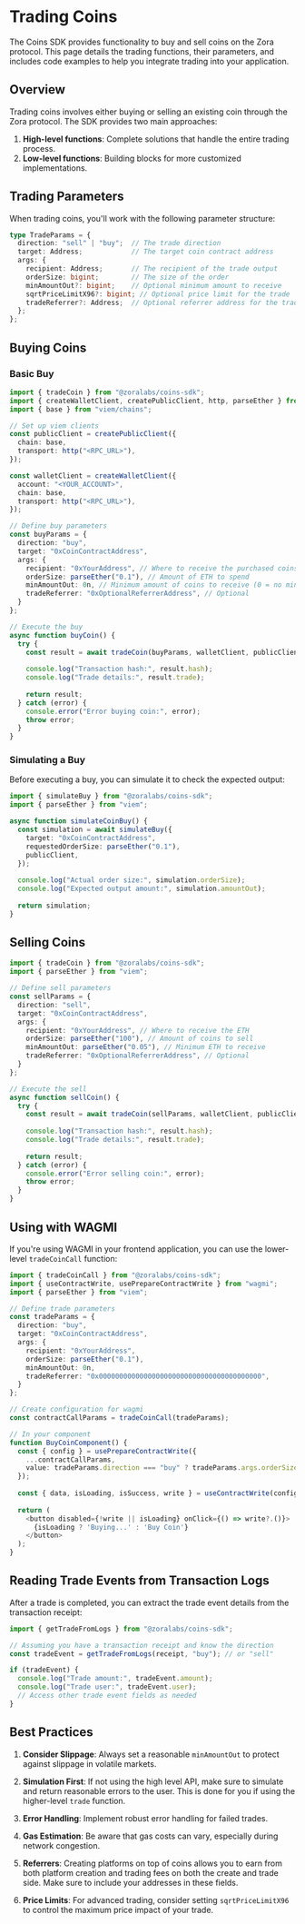 # Trading Coins

The Coins SDK provides functionality to buy and sell coins on the Zora protocol. This page details the trading functions, their parameters, and includes code examples to help you integrate trading into your application.

## Overview

Trading coins involves either buying or selling an existing coin through the Zora protocol. The SDK provides two main approaches:

1. **High-level functions**: Complete solutions that handle the entire trading process.
2. **Low-level functions**: Building blocks for more customized implementations.

## Trading Parameters

When trading coins, you'll work with the following parameter structure:

```typescript
type TradeParams = {
  direction: "sell" | "buy";  // The trade direction
  target: Address;            // The target coin contract address
  args: {
    recipient: Address;       // The recipient of the trade output
    orderSize: bigint;        // The size of the order
    minAmountOut?: bigint;    // Optional minimum amount to receive
    sqrtPriceLimitX96?: bigint; // Optional price limit for the trade
    tradeReferrer?: Address;  // Optional referrer address for the trade
  };
};
```

## Buying Coins

### Basic Buy

```typescript
import { tradeCoin } from "@zoralabs/coins-sdk";
import { createWalletClient, createPublicClient, http, parseEther } from "viem";
import { base } from "viem/chains";

// Set up viem clients
const publicClient = createPublicClient({
  chain: base,
  transport: http("<RPC_URL>"),
});

const walletClient = createWalletClient({
  account: "<YOUR_ACCOUNT>",
  chain: base,
  transport: http("<RPC_URL>"),
});

// Define buy parameters
const buyParams = {
  direction: "buy",
  target: "0xCoinContractAddress",
  args: {
    recipient: "0xYourAddress", // Where to receive the purchased coins
    orderSize: parseEther("0.1"), // Amount of ETH to spend
    minAmountOut: 0n, // Minimum amount of coins to receive (0 = no minimum)
    tradeReferrer: "0xOptionalReferrerAddress", // Optional
  }
};

// Execute the buy
async function buyCoin() {
  try {
    const result = await tradeCoin(buyParams, walletClient, publicClient);
    
    console.log("Transaction hash:", result.hash);
    console.log("Trade details:", result.trade);
    
    return result;
  } catch (error) {
    console.error("Error buying coin:", error);
    throw error;
  }
}
```

### Simulating a Buy

Before executing a buy, you can simulate it to check the expected output:

```typescript
import { simulateBuy } from "@zoralabs/coins-sdk";
import { parseEther } from "viem";

async function simulateCoinBuy() {
  const simulation = await simulateBuy({
    target: "0xCoinContractAddress",
    requestedOrderSize: parseEther("0.1"),
    publicClient,
  });
  
  console.log("Actual order size:", simulation.orderSize);
  console.log("Expected output amount:", simulation.amountOut);
  
  return simulation;
}
```

## Selling Coins

```typescript
import { tradeCoin } from "@zoralabs/coins-sdk";
import { parseEther } from "viem";

// Define sell parameters
const sellParams = {
  direction: "sell",
  target: "0xCoinContractAddress",
  args: {
    recipient: "0xYourAddress", // Where to receive the ETH
    orderSize: parseEther("100"), // Amount of coins to sell
    minAmountOut: parseEther("0.05"), // Minimum ETH to receive
    tradeReferrer: "0xOptionalReferrerAddress", // Optional
  }
};

// Execute the sell
async function sellCoin() {
  try {
    const result = await tradeCoin(sellParams, walletClient, publicClient);
    
    console.log("Transaction hash:", result.hash);
    console.log("Trade details:", result.trade);
    
    return result;
  } catch (error) {
    console.error("Error selling coin:", error);
    throw error;
  }
}
```

## Using with WAGMI

If you're using WAGMI in your frontend application, you can use the lower-level `tradeCoinCall` function:

```typescript
import { tradeCoinCall } from "@zoralabs/coins-sdk";
import { useContractWrite, usePrepareContractWrite } from "wagmi";
import { parseEther } from "viem";

// Define trade parameters
const tradeParams = {
  direction: "buy",
  target: "0xCoinContractAddress",
  args: {
    recipient: "0xYourAddress",
    orderSize: parseEther("0.1"),
    minAmountOut: 0n,
    tradeReferrer: "0x0000000000000000000000000000000000000000",
  }
};

// Create configuration for wagmi
const contractCallParams = tradeCoinCall(tradeParams);

// In your component
function BuyCoinComponent() {
  const { config } = usePrepareContractWrite({
    ...contractCallParams,
    value: tradeParams.direction === "buy" ? tradeParams.args.orderSize : 0n,
  });
  
  const { data, isLoading, isSuccess, write } = useContractWrite(config);
  
  return (
    <button disabled={!write || isLoading} onClick={() => write?.()}>
      {isLoading ? 'Buying...' : 'Buy Coin'}
    </button>
  );
}
```

## Reading Trade Events from Transaction Logs

After a trade is completed, you can extract the trade event details from the transaction receipt:

```typescript
import { getTradeFromLogs } from "@zoralabs/coins-sdk";

// Assuming you have a transaction receipt and know the direction
const tradeEvent = getTradeFromLogs(receipt, "buy"); // or "sell"

if (tradeEvent) {
  console.log("Trade amount:", tradeEvent.amount);
  console.log("Trade user:", tradeEvent.user);
  // Access other trade event fields as needed
}
```

## Best Practices

1. **Consider Slippage**: Always set a reasonable `minAmountOut` to protect against slippage in volatile markets.

2. **Simulation First**: If not using the high level API, make sure to simulate and return reasonable errors to the user. This is done for you if using the higher-level `trade` function.

3. **Error Handling**: Implement robust error handling for failed trades.

4. **Gas Estimation**: Be aware that gas costs can vary, especially during network congestion.

5. **Referrers**: Creating platforms on top of coins allows you to earn from both platform creation and trading fees on both the create and trade side. Make sure to include your addresses in these fields.

6. **Price Limits**: For advanced trading, consider setting `sqrtPriceLimitX96` to control the maximum price impact of your trade. 